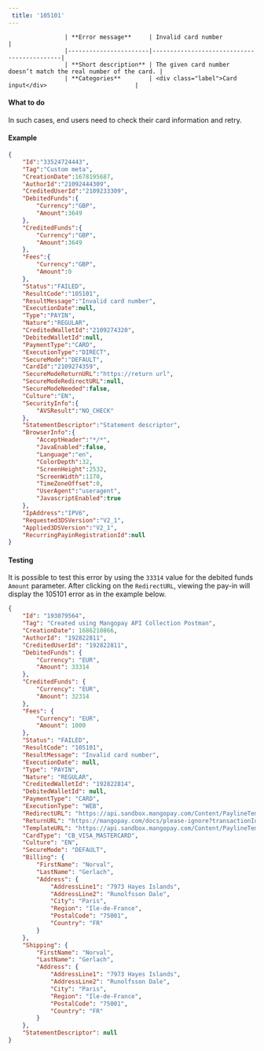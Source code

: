 ---  
 title: '105101'  
---  


                    | **Error message**     | Invalid card number                   |
                    |-----------------------|--------------------------------------------|
                    | **Short description** | The given card number doesn’t match the real number of the card. |
                    | **Categories**        | <div class="label">Card input</div>                         |
                  

#### What to do  

In such cases, end users need to check their card information and retry.  

#### Example  
```json API Response
{
    "Id":"33524724443",
    "Tag":"Custom meta",
    "CreationDate":1678195687,
    "AuthorId":"21092444309",
    "CreditedUserId":"2109233309",
    "DebitedFunds":{
        "Currency":"GBP",
        "Amount":3649
    },
    "CreditedFunds":{
        "Currency":"GBP",
        "Amount":3649
    },
    "Fees":{
        "Currency":"GBP",
        "Amount":0
    },
    "Status":"FAILED",
    "ResultCode":"105101",
    "ResultMessage":"Invalid card number",
    "ExecutionDate":null,
    "Type":"PAYIN",
    "Nature":"REGULAR",
    "CreditedWalletId":"2109274320",
    "DebitedWalletId":null,
    "PaymentType":"CARD",
    "ExecutionType":"DIRECT",
    "SecureMode":"DEFAULT",
    "CardId":"2109274359",
    "SecureModeReturnURL":"https://return url",
    "SecureModeRedirectURL":null,
    "SecureModeNeeded":false,
    "Culture":"EN",
    "SecurityInfo":{
        "AVSResult":"NO_CHECK"
    },
    "StatementDescriptor":"Statement descriptor",
    "BrowserInfo":{
        "AcceptHeader":"*/*",
        "JavaEnabled":false,
        "Language":"en",
        "ColorDepth":32,
        "ScreenHeight":2532,
        "ScreenWidth":1170,
        "TimeZoneOffset":0,
        "UserAgent":"useragent",
        "JavascriptEnabled":true
    },
    "IpAddress":"IPV6",
    "Requested3DSVersion":"V2_1",
    "Applied3DSVersion":"V2_1",
    "RecurringPayinRegistrationId":null
}
```  

#### Testing  

It is possible to test this error by using the `33314` value for the debited funds `Amount` parameter. After clicking on the `RedirectURL`, viewing the pay-in will display the 105101 error as in the example below.  
```json Response example
{
    "Id": "193079564",
    "Tag": "Created using Mangopay API Collection Postman",
    "CreationDate": 1686210866,
    "AuthorId": "192822811",
    "CreditedUserId": "192822811",
    "DebitedFunds": {
        "Currency": "EUR",
        "Amount": 33314
    },
    "CreditedFunds": {
        "Currency": "EUR",
        "Amount": 32314
    },
    "Fees": {
        "Currency": "EUR",
        "Amount": 1000
    },
    "Status": "FAILED",
    "ResultCode": "105101",
    "ResultMessage": "Invalid card number",
    "ExecutionDate": null,
    "Type": "PAYIN",
    "Nature": "REGULAR",
    "CreditedWalletId": "192822814",
    "DebitedWalletId": null,
    "PaymentType": "CARD",
    "ExecutionType": "WEB",
    "RedirectURL": "https://api.sandbox.mangopay.com/Content/PaylineTemplateWidget?rp=0cd00953969c4a6695a5950bd7b45229&transactionId=193079564&token=13AzdtcRUO0bkReu22921686210866240",
    "ReturnURL": "https://mangopay.com/docs/please-ignore?transactionId=193079564",
    "TemplateURL": "https://api.sandbox.mangopay.com/Content/PaylineTemplateWidget?rp=0cd00953969c4a6695a5950bd7b45229&transactionId=193079564",
    "CardType": "CB_VISA_MASTERCARD",
    "Culture": "EN",
    "SecureMode": "DEFAULT",
    "Billing": {
        "FirstName": "Norval",
        "LastName": "Gerlach",
        "Address": {
            "AddressLine1": "7973 Hayes Islands",
            "AddressLine2": "Runolfsson Dale",
            "City": "Paris",
            "Region": "Ile-de-France",
            "PostalCode": "75001",
            "Country": "FR"
        }
    },
    "Shipping": {
        "FirstName": "Norval",
        "LastName": "Gerlach",
        "Address": {
            "AddressLine1": "7973 Hayes Islands",
            "AddressLine2": "Runolfsson Dale",
            "City": "Paris",
            "Region": "Ile-de-France",
            "PostalCode": "75001",
            "Country": "FR"
        }
    },
    "StatementDescriptor": null
}
```